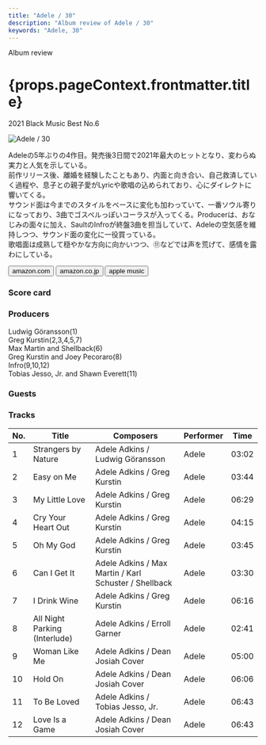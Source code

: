 ```yaml
---
title: "Adele / 30"
description: "Album review of Adele / 30"
keywords: "Adele, 30"
---
```





<p className="largeP">Album review</p>
<h1 className="h1--no--margin">{props.pageContext.frontmatter.title}</h1>
<p className="largeP">
  <Link to="/best50/2021/">2021 Black Music Best No.6</Link>
</p>

<Row  className="image-card-group">
	<Column colMd={"3"} colLg={"4"} noGutterMdLeft="">
       <ImageCard>

![Adele / 30](../../images/cd/adele4L.jpg)

</ImageCard>
	</Column>
	<Column colMd={"4"} colLg={"8"} noGutterMdLeft="">
		<p>
			Adeleの5年ぶりの4作目。発売後3日間で2021年最大のヒットとなり、変わらぬ実力と人気を示している。
			<br/>前作リリース後、離婚を経験したこともあり、内面と向き合い、自己救済していく過程や、息子との親子愛がLyricや歌唱の込められており、心にダイレクトに響いてくる。
			<br/>サウンド面は今までのスタイルをベースに変化も加わっていて、一番ソウル寄りになっており、3曲でゴスペルっぽいコーラスが入ってくる。Producerは、おなじみの面々に加え、SaultのInfroが終盤3曲を担当していて、Adeleの空気感を維持しつつ、サウンド面の変化に一役買っている。
			<br/>歌唱面は成熟して穏やかな方向に向かいつつ、⑪などでは声を荒げて、感情を露わにしている。
		</p>
		<div>
		  <Button className="button-right-mergin"  href="https://amzn.to/3GmBOAY" kind="primary" size="small" renderIcon={ArrowUpRight24}>
  	    amazon.com
  	  </Button>
  	  <Button className="button-right-mergin"  href="https://amzn.to/3nkCnDJ" kind="secondary" size="small" renderIcon={ArrowUpRight24}>
  	    amazon.co.jp
  	  </Button>
			<Button className="button-right-mergin"  href="https://apple.co/3tlPMiY" kind="tertiary" size="small" renderIcon={ArrowUpRight24}>
  	   	apple music
  	  </Button>
			<AdvJS2/>
		</div>
	</Column>
</Row>
<Row >
	<Column colMd={"4"} colLg={"4"} noGutterMdLeft="">
		<div>
		  <h3>Score card</h3>
			<SliderJS1 value="5" />
		  <SliderJS2 value="2" />
			<SliderJS3 value="1" />
		  <SliderJS4 value="9" />
		</div>
	</Column>
	<Column colMd={"8"} colLg={"8"} noGutterMdLeft="">
		<div>
			<h3>Producers</h3>
			<p>
				Ludwig Göransson(1)
				<br/>Greg Kurstin(2,3,4,5,7)
				<br/>Max Martin and Shellback(6)
				<br/>Greg Kurstin and Joey Pecoraro(8)
				<br/>Infro(9,10,12)
				<br/>Tobias Jesso, Jr. and Shawn Everett(11)
			</p>
			<h3>Guests</h3>
			<p>
			</p>
		</div>
	</Column>
</Row>

<h3>Tracks</h3>

| No. | Title                         | Composers                                             | Performer | Time  |
| --- | ----------------------------- | ----------------------------------------------------- | --------- | ----- |
| 1   | Strangers by Nature           | Adele Adkins / Ludwig Göransson                       | Adele     | 03:02 |
| 2   | Easy on Me                    | Adele Adkins / Greg Kurstin                           | Adele     | 03:44 |
| 3   | My Little Love                | Adele Adkins / Greg Kurstin                           | Adele     | 06:29 |
| 4   | Cry Your Heart Out            | Adele Adkins / Greg Kurstin                           | Adele     | 04:15 |
| 5   | Oh My God                     | Adele Adkins / Greg Kurstin                           | Adele     | 03:45 |
| 6   | Can I Get It                  | Adele Adkins / Max Martin / Karl Schuster / Shellback | Adele     | 03:30 |
| 7   | I Drink Wine                  | Adele Adkins / Greg Kurstin                           | Adele     | 06:16 |
| 8   | All Night Parking (Interlude) | Adele Adkins / Erroll Garner                          | Adele     | 02:41 |
| 9   | Woman Like Me                 | Adele Adkins / Dean Josiah Cover                      | Adele     | 05:00 |
| 10  | Hold On                       | Adele Adkins / Dean Josiah Cover                      | Adele     | 06:06 |
| 11  | To Be Loved                   | Adele Adkins / Tobias Jesso, Jr.                      | Adele     | 06:43 |
| 12  | Love Is a Game                | Adele Adkins / Dean Josiah Cover                      | Adele     | 06:43 |

<AdvJS3 />